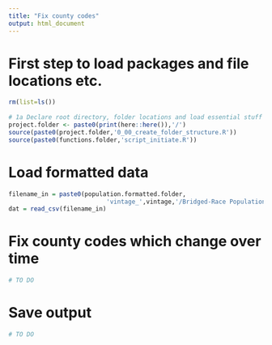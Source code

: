 ```yaml
---
title: "Fix county codes"
output: html_document
---
```


# First step to load packages and file locations etc.
```r
rm(list=ls())
 
# 1a Declare root directory, folder locations and load essential stuff
project.folder <- paste0(print(here::here()),'/')
source(paste0(project.folder,'0_00_create_folder_structure.R'))
source(paste0(functions.folder,'script_initiate.R'))
```

# Load formatted data
```r
filename_in = paste0(population.formatted.folder,
                           'vintage_',vintage,'/Bridged-Race Population Estimates 1990-2020 ',start_year_cdc,' ',start_year_cdc,'.csv')
dat = read_csv(filename_in)
```

# Fix county codes which change over time
```r
# TO DO
```

# Save output
```r
# TO DO
```